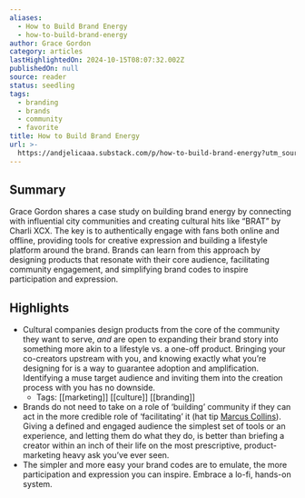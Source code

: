 ```yaml
---
aliases:
  - How to Build Brand Energy
  - how-to-build-brand-energy
author: Grace Gordon
category: articles
lastHighlightedOn: 2024-10-15T08:07:32.002Z
publishedOn: null
source: reader
status: seedling
tags:
  - branding
  - brands
  - community
  - favorite
title: How to Build Brand Energy
url: >-
  https://andjelicaaa.substack.com/p/how-to-build-brand-energy?utm_source=post-email-title&publication_id=18831&post_id=145575123&utm_campaign=email-post-title&isFreemail=false&r=og9hp&triedRedirect=true&utm_medium=email
---
```

## Summary

Grace Gordon shares a case study on building brand energy by connecting with influential city communities and creating cultural hits like “BRAT” by Charli XCX. The key is to authentically engage with fans both online and offline, providing tools for creative expression and building a lifestyle platform around the brand. Brands can learn from this approach by designing products that resonate with their core audience, facilitating community engagement, and simplifying brand codes to inspire participation and expression.

## Highlights

- Cultural companies design products from the core of the community they want to serve, _and_ are open to expanding their brand story into something more akin to a lifestyle vs. a one-off product. Bringing your co-creators upstream with you, and knowing exactly what you’re designing for is a way to guarantee adoption and amplification. Identifying a muse target audience and inviting them into the creation process with you has no downside.
    - Tags: [[marketing]] [[culture]] [[branding]]
- Brands do not need to take on a role of ‘building’ community if they can act in the more credible role of ‘facilitating’ it (hat tip [Marcus Collins](https://www.instagram.com/p/C8DDlm4PjId/)). Giving a defined and engaged audience the simplest set of tools or an experience, and letting them do what they do, is better than briefing a creator within an inch of their life on the most prescriptive, product-marketing heavy ask you’ve ever seen.
- The simpler and more easy your brand codes are to emulate, the more participation and expression you can inspire. Embrace a lo-fi, hands-on system.
